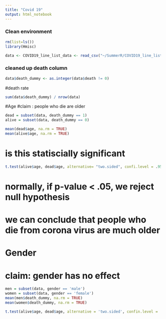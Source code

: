 ```yaml
---
title: "Covid 19"
output: html_notebook
---
```



### Clean environment
```r
rm(list=ls())
library(Hmisc)
```




```r
data <- COVID19_line_list_data <- read_csv("~/SummerR/COVID19_line_list_data.csv")
```
### cleaned up death column
```r
data$death_dummy <- as.integer(data$death != 0)
```

#death rate
```r
sum(data$death_dummy) / nrow(data)
```


#Age
#claim : people who die are older
```r
dead = subset(data, death_dummy == 1)
alive = subset(data, death_dummy == 0)
```

```r
mean(dead$age, na.rm = TRUE)
mean(alive$age, na.rm = TRUE)
```
# is this statiscially significant
```r
t.test(alive$age, dead$age, alternative= "two.sided", confi.level = .95)
```

# normally, if p-value < .05, we reject null hypothesis
# we can conclude that people who die from corona virus are much older


# Gender 
# claim: gender has no effect

```r
men = subset(data, gender == 'male')
women = subset(data, gender == 'female')
mean(men$death_dummy, na.rm = TRUE)
mean(women$death_dummy, na.rm = TRUE)

t.test(alive$age, dead$age, alternative = 'two.sided', confin.level = .99)
```

